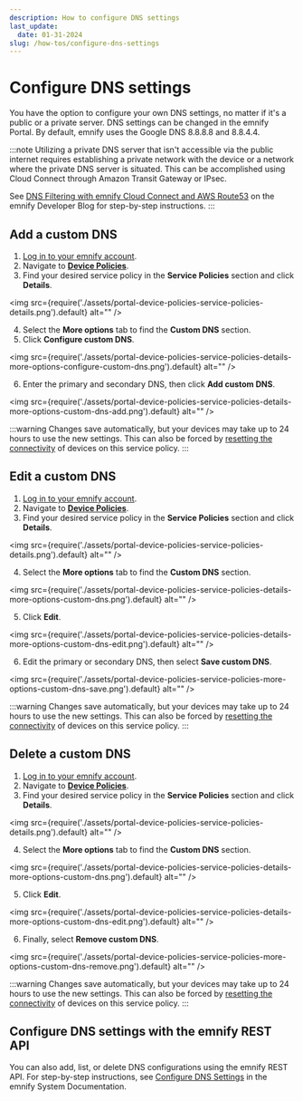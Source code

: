```yaml
---
description: How to configure DNS settings
last_update:
  date: 01-31-2024
slug: /how-tos/configure-dns-settings
---
```


# Configure DNS settings

You have the option to configure your own DNS settings, no matter if it's a public or a private server.
DNS settings can be changed in the emnify Portal.
By default, emnify uses the Google DNS 8.8.8.8 and 8.8.4.4.

:::note
Utilizing a private DNS server that isn't accessible via the public internet requires establishing a private network with the device or a network where the private DNS server is situated.
This can be accomplished using Cloud Connect through Amazon Transit Gateway or IPsec.

See [DNS Filtering with emnify Cloud Connect and AWS Route53](https://www.emnify.com/developer-blog/dns-filtering) on the emnify Developer Blog for step-by-step instructions.
:::

## Add a custom DNS

1. [Log in to your emnify account](https://portal.emnify.com/sign).
2. Navigate to [**Device Policies**](https://portal.emnify.com/device-policies).
3. Find your desired service policy in the **Service Policies** section and click **Details**.

<img
  src={require('./assets/portal-device-policies-service-policies-details.png').default}
  alt=""
/>

4. Select the **More options** tab to find the **Custom DNS** section.
5. Click **Configure custom DNS**.

<img
  src={require('./assets/portal-device-policies-service-policies-details-more-options-configure-custom-dns.png').default}
  alt=""
/>

6. Enter the primary and secondary DNS, then click **Add custom DNS**.

<img
  src={require('./assets/portal-device-policies-service-policies-details-more-options-custom-dns-add.png').default}
  alt=""
/>

:::warning
Changes save automatically, but your devices may take up to 24 hours to use the new settings.
This can also be forced by [resetting the connectivity](/portal/connected-devices#reset-connectivity) of devices on this service policy.
:::

## Edit a custom DNS

1. [Log in to your emnify account](https://portal.emnify.com/sign).
2. Navigate to [**Device Policies**](https://portal.emnify.com/device-policies).
3. Find your desired service policy in the **Service Policies** section and click **Details**.

<img
  src={require('./assets/portal-device-policies-service-policies-details.png').default}
  alt=""
/>

4. Select the **More options** tab to find the **Custom DNS** section.

<img
  src={require('./assets/portal-device-policies-service-policies-details-more-options-custom-dns.png').default}
  alt=""
/>

5. Click **Edit**.

<img
  src={require('./assets/portal-device-policies-service-policies-details-more-options-custom-dns-edit.png').default}
  alt=""
/>

6. Edit the primary or secondary DNS, then select **Save custom DNS**.

<img
  src={require('./assets/portal-device-policies-service-policies-more-options-custom-dns-save.png').default}
  alt=""
/>

:::warning
Changes save automatically, but your devices may take up to 24 hours to use the new settings.
This can also be forced by [resetting the connectivity](/portal/connected-devices#reset-connectivity) of devices on this service policy.
:::

## Delete a custom DNS

1. [Log in to your emnify account](https://portal.emnify.com/sign).
2. Navigate to [**Device Policies**](https://portal.emnify.com/device-policies).
3. Find your desired service policy in the **Service Policies** section and click **Details**.

<img
  src={require('./assets/portal-device-policies-service-policies-details.png').default}
  alt=""
/>

4. Select the **More options** tab to find the **Custom DNS** section.

<img
  src={require('./assets/portal-device-policies-service-policies-details-more-options-custom-dns.png').default}
  alt=""
/>

5. Click **Edit**.

<img
  src={require('./assets/portal-device-policies-service-policies-details-more-options-custom-dns-edit.png').default}
  alt=""
/>

6. Finally, select **Remove custom DNS**.

<img
  src={require('./assets/portal-device-policies-service-policies-more-options-custom-dns-remove.png').default}
  alt=""
/>

:::warning
Changes save automatically, but your devices may take up to 24 hours to use the new settings.
This can also be forced by [resetting the connectivity](/portal/connected-devices#reset-connectivity) of devices on this service policy.
:::

## Configure DNS settings with the emnify REST API

You can also add, list, or delete DNS configurations using the emnify REST API.
For step-by-step instructions, see [Configure DNS Settings](https://cdn.emnify.net/api/doc/configure-dns-settings.html) in the emnify System Documentation.
